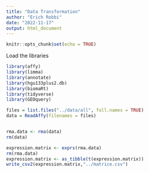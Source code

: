 ```yaml
---
title: "Data Transformation"
author: "Erich Robbi"
date: "2022-11-17"
output: html_document
---
```


```r
knitr::opts_chunk$set(echo = TRUE)
```

Load the libraries

```r
library(affy)
library(limma)
library(annotate)
library(hgu133plus2.db)
library(biomaRt)
library(tidyverse)
library(GEOquery)
```

```r
files = list.files("../data/all", full.names = TRUE)
data = ReadAffy(filenames = files)


rma.data <- rma(data)
rm(data)

expression.matrix <- exprs(rma.data)
rm(rma.data)
expression.matrix <- as_tibble(t(expression.matrix))
write_csv2(expression.matrix,"../matrice.csv")
```

